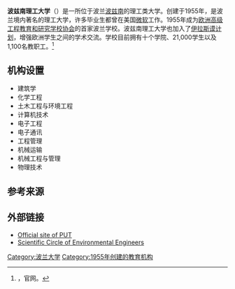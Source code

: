 {{primarysources|time=2016-08-05T12:46:23+00:00}}
{{Infobox University
|name=波兹南理工大学<br>Poznań University of Technology
|native_name=Politechnika Poznańska
|latin_name=
|image=[[Image:Rektorat_Polibudy_PP.jpg|220px]]
|caption=校长办公室
|established=1919
|motto=''Technologies in a positive climate''
|type= [[公立大学|公立大学]]
|city=[[波兹南|波兹南]]
|country=[[波兰|波兰]]
|students=21 000
|campus=Piotrowo, Nieszawska
|rector=PhD, Prof. Teofil Jesionowski
|address=pl. Marii Skłodowskiej-Curie 5<br/>60-965 Poznań
|website={{url|put.poznan.pl}}
|affiliations=[[欧洲高级工程教育和研究学校协会|欧洲高级工程教育和研究学校协会]]、[[伊拉斯谟计划|伊拉斯谟计划]]、[[欧洲大学协会|欧洲大学协会]]、[[EAIE|EAIE]]、[[European_Society_for_Engineering_Education|SEFI]]、LEONET
|}}
'''波兹南理工大学'''（{{lang-pl|Politechnika Poznańska}}）是一所位于波兰[[波兹南|波兹南]]的理工类大学。创建于1955年，是波兰境内著名的理工大学，许多毕业生都曾在美国[[微软|微软]]工作。1955年成为[[欧洲高级工程教育和研究学校协会|欧洲高级工程教育和研究学校协会]]的首家波兰学校。波兹南理工大学也加入了[[伊拉斯谟计划|伊拉斯谟计划]]，增强欧洲学生之间的学术交流。学校目前拥有十个学院、21,000学生以及1,100名教职工。<ref>{{cite web |url=http://www2.put.poznan.pl/en |title=存档副本 |accessdate=2010-09-15 |deadurl=yes |archiveurl=https://web.archive.org/web/20070802165906/http://www.put.poznan.pl/en |archivedate=2007-08-02 }}，官网。</ref>

== 机构设置 ==
*建筑学
*化学工程
*土木工程与环境工程
*计算机技术
*电子工程
*电子通讯
*工程管理
*机械运输
*机械工程与管理 
*物理技术

==参考来源==
{{Reflist}}

==外部链接==
*[https://web.archive.org/web/20070802165906/http://www.put.poznan.pl/en Official site of PUT]
*[http://www.knis.put.poznan.pl/ Scientific Circle of Environmental Engineers] {{Wayback|url=http://www.knis.put.poznan.pl/ |date=20210127194457 }}

{{coord|52.3942|N|16.9183|E|source:kolossus-plwiki|display=title}}

{{波兰大学}}
{{欧洲高级工程教育和研究学校协会}}
{{Authority control}}
[[Category:波兰大学|Category:波兰大学]]
[[Category:1955年创建的教育机构|Category:1955年创建的教育机构]]